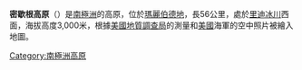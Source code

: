 {{coord|86|8|S|133|30|W|source:GNIS|display=title}}

'''密歇根高原'''（{{lang-en|Michigan Plateau}}）是[[南極洲|南極洲]]的高原，位於[[瑪麗伯德地|瑪麗伯德地]]，長56公里，處於[[里迪冰川|里迪冰川]]西面，海拔高度3,000米，根據[[美國地質調查局|美國地質調查局]]的測量和[[美國|美國]]海軍的空中照片被繪入地圖。

{{Antarctica-geo-stub}}
[[Category:南極洲高原|Category:南極洲高原]]